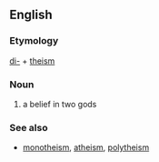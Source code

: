 ==English==

===Etymology===
[[di-]] + [[theism]]

===Noun===
#a belief in two gods

===See also===
*[[monotheism]], [[atheism]], [[polytheism]]